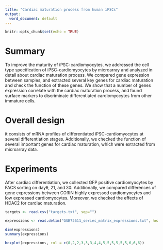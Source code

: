 ---
title: "Cardiac maturation process from human iPSCs"
output:
  word_document: default
---

```{r setup, include=FALSE}
knitr::opts_chunk$set(echo = TRUE)
```

# Summary

To improve the maturity of iPSC-cardiomyocytes, we addressed the cell type specification of iPSC-cardiomyocytes by microarray and analyzed in detail about cardiac maturation process.
We compared gene expression between samples, and extracted several key genes for cardiac maturation and check the function of these genes. We show that a number of genes expression correlate with the cardiac maturation process, and found surface markers to discriminate differentiated cardiomyocytes from other immature cells.

# Overall design

it consists of mRNA profiles of differentiated iPSC-cardiomyocytes at several differentiation stages. Additionally, we checked the function of several important genes for cardiac maturation, which were extracted from microarray data.

# Experiments

After cardiac differentiation, we collected GFP positive cardiomyocytes by FACS sorting on day9, 21, and 30. Additionally, we compared differences of gene expressions between CORIN highly expressed cardiomyocytes and low expressed cardiomyocytes. Moreover, we checked the effects of HDAC2 for cardiac maturation.

```{r}
targets <- read.csv("targets.txt", sep="")
```

```{r}
expressions <- read.delim("GSE72611_series_matrix_expressions.txt", header=TRUE,row.names = 1)
```

```{r}
dim(expressions)
summary(expressions)
```

```{r}
boxplot(expressions, col = c(0,2,2,3,3,3,4,4,5,5,5,5,5,5,6,6,6))
```

